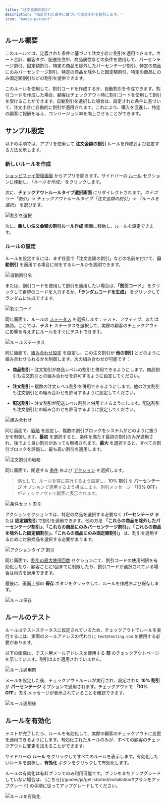 ```yaml
---
title: "注文金額の割引"
description: "指定された条件に基づいて注文小計を割引します。"
icon: "badge-percent"
---
```


## ルール概要

このルールでは、定義された条件に基づいて注文小計に割引を適用できます。カート合計、顧客タグ、配送先住所、商品属性などの条件を使用して、パーセンテージ割引、固定額割引、特定の商品を除外したパーセンテージ割引、特定の商品にのみパーセンテージ割引、特定の商品を除外した固定額割引、特定の商品にのみ固定額割引などの割引を提供できます。

このルールを使用して、割引コードを作成するか、自動割引を作成できます。割引コードを作成した場合、顧客はチェックアウト時に割引コードを使用して割引を受けることができます。自動割引を選択した場合は、設定された条件に基づいて、注文小計に自動的に割引が適用されます。これにより、購入を促進し、特定の顧客に報酬を与え、コンバージョン率を向上させることができます。

## サンプル設定

以下の手順では、アプリを使用して **注文金額の割引** ルールを作成および設定する方法を示します。

### 新しいルールを作成

[ショッピファイ管理画面](/guides/ja/get-started/installation#アプリを開く) からアプリを開きます。サイドバーの [ルール](/guides/ja/get-started/quickstart#サンプルルールを作成) セクションに移動し、_「ルールを作成」_ をクリックします。

次に、**チェックアウトルールタイプ選択画面** にリダイレクトされます。_カテゴリー「割引」→ チェックアウトルールタイプ「注文金額の割引」→ 「ルールを選択」_ を選びます。

<img
  src="/images/essentials/discount/select-discount-amount.webp"
  alt="割引を選択"
/>

次に、**新しい注文金額の割引ルール作成** 画面に移動し、ルールを設定できます。

### ルールの設定

ルールを設定するには、まず任意で「注文金額の割引」などの名前を付けて、**自動割引** を適用する場合に何をするルールかを説明できます。

<img
  src="/images/essentials/discount/automatic-discount-name-discount-order-amount.webp"
  alt="自動割引名"
/>

または、割引コードを使用して割引を適用したい場合は、**「割引コード」** をクリックして希望のコードを入力するか、**「ランダムコードを生成」** をクリックしてランダムに生成できます。

<img
  src="/images/essentials/discount/discount-code-discount-order-amount.webp"
  alt="割引コード"
/>

同じ画面で、ルールの [ステータス](/guides/ja/get-started/concepts#ステータス) を選択します：テスト、アクティブ、または無効。ここでは、**テスト** ステータスを選択して、実際の顧客のチェックアウトに影響を与えずにルールをすぐにテストできます。

<img
  src="/images/essentials/shipping/rule-status-discount-shipping-methods.webp"
  alt="ルールステータス"
/>

同じ画面で、[組み合わせ設定](/guides/ja/get-started/concepts#組み合わせ) を設定し、この注文割引が **他の割引** とどのように組み合わせられるかを制御します。次の組み合わせが可能です：

- **商品割引** – 注文割引が商品レベルの割引と併用できるようにします。商品割引も注文割引との組み合わせを許可するように設定してください。

- **注文割引** – 複数の注文レベル割引を併用できるようにします。他の注文割引も注文割引との組み合わせを許可するように設定してください。

- **配送割引** – 注文割引が配送レベル割引と併用できるようにします。配送割引も注文割引との組み合わせを許可するように設定してください。

<img
  src="/images/essentials/discount/combinations-discount-order-amount.webp"
  alt="組み合わせ"
/>

同じ画面で、[戦略](/guides/ja/get-started/concepts#ストラテジー) を設定し、複数の割引ブロックをシステムがどのように扱うかを制御します。**最初** を選択すると、条件を満たす最初の割引のみが適用され、後でより良い割引があっても無視されます。**最大** を選択すると、すべての割引ブロックを評価し、最も高い割引を適用します。

<img
  src="/images/essentials/discount/strategy-order-discount.webp"
  alt="注文割引の戦略"
/>

同じ画面で、関連する [条件](/guides/ja/get-started/concepts#コンディション（「いつ」）) および [アクション](/guides/ja/get-started/concepts#アクション（「何を」）) を選択します。

> 例として、ルールを常に実行するよう設定し、**10% 割引** を **パーセンテージ** オプションで適用するよう構成します。割引メッセージ **「10% OFF」** がチェックアウトで顧客に表示されます。

<img
  src="/images/essentials/discount/condition-set-discount-order-amount.webp"
  alt="条件セット 割引"
/>

アクションセクションでは、特定の商品を選択する必要なく **パーセンテージ** または **固定額割引** で割引を適用できます。他の方法 **「これらの商品を除外したパーセンテージ割引」、「これらの商品にのみパーセンテージ割引」、「これらの商品を除外した固定額割引」、「これらの商品にのみ固定額割引」** は、割引を適用するために対象商品を選択する必要があります。

<img
  src="/images/essentials/discount/action-type-discount-order-amount.webp"
  alt="アクションタイプ 割引"
/>

同じ画面で、[割引の最大使用回数](/guides/ja/get-started/concepts#割引の最大利用回数) セクションにて、割引コードの使用制限を有効化したり、顧客ごとに1回までに制限したり、割引コードが選択されている場合は両方を適用できます。

最後に、画面上部の <b>保存</b> ボタンをクリックして、ルールを作成および保存します。

<img src="/images/shared/save-rule.webp" alt="ルール保存" />

## ルールのテスト

ルールはテストステータスに設定されているため、チェックアウトでルールを実行するには、実際のメールアドレスの代わりに `test@testing.com` を使用する必要があります。

<Warning>
  以下の画像は、テスト用メールアドレスを使用する <b>前</b> のチェックアウトページを示しています。割引はまだ適用されていません。
</Warning>

<img
  src="/images/essentials/discount/before-rule-apply-discount-methods.webp"
  alt="ルール適用前"
/>

メールを設定した後、チェックアウトルールが実行され、設定された **10% 割引** が **パーセンテージ** オプションで適用されます。チェックアウトで **「10% OFF」** 割引メッセージが表示されていることを確認できます。

<img
  src="/images/essentials/discount/after-rule-apply-discount-order-amount.webp"
  alt="ルール適用後"
/>

## ルールを有効化

テストが完了したら、ルールを有効化して、実際の顧客のチェックアウトに変更を適用できるようにします。有効化されたルールのみが、すべての顧客のチェックアウトに変更を加えることができます。

サイドバーの **ルール** をクリックしてすべてのルールを表示します。有効化したいルールを選択し、**有効化** ボタンをクリックして有効化します。

<Warning>
  ルールの有効化は有料プランでのみ利用可能です。プランをまだアップグレードしていない場合は、
  [こちら](/guides/ja/get-started/installation#プランをアップグレード) の手順に従ってアップグレードしてください。
</Warning>


<img
  src="/images/essentials/discount/activate-the-rule-discount-order-amount.webp"
  alt="ルールを有効化"
/>
